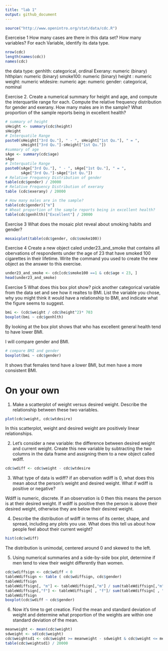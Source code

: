 ```yaml
---
title: "lab 1"
output: github_document
---
```


```r
source("http://www.openintro.org/stat/data/cdc.R")
```
Exerceise 1 How many cases are there in this data set? How many variables? For each Variable, identify its data type.

```r
nrow(cdc)
length(names(cdc))
names(cdc)
```
the data type:
genhlth: categorical, ordinal
Exerany: numeric (binary)
hlthplan: numeric (binary)
smoke100: numeric (binary)
height : numeric
weight: numeric
wtdesire: numeric
age: numeric
gender: categorical, nominal

Exercise 2. Create a numerical summary for height and age, and compute the interquartile range for each. Compute the relative frequency distribution for gender and exerany. How many males are in the sample? What proportion of the sample reports being in excellent health?

```r
# summary of height
sHeight <- summary(cdc$height)
sHeight
# Interquatile Range
paste0(sHeight["3rd Qu."], " - ", sHeight["1st Qu."], " = ", 
       sHeight["3rd Qu."]-sHeight["1st Qu."])
#summary of age
sAge <- summary(cdc$age)
sAge
# Interquatile Range
paste0(sAge["3rd Qu."], " - ", sAge["1st Qu."], " = ", 
       sAge["3rd Qu."]-sAge["1st Qu."])
# Relative Frequency Distribution of gender
table(cdc$gender) / 20000
# Relative Frequency Distribution of exerany
table (cdc$exerany) / 20000

# How many males are in the sample?
table(cdc$gender)["m"]
# Wheat proportion of the sample reports being in excellent health?
table(cdc$genhlth)["Excellent"] / 20000
```

Exercise 3 What does the mosaic plot reveal about smoking habits and gender? 
```r
mosaicplot(table(cdc$gender, cdc$smoke100))
```
Exercise 4 Create a new object caled under23_and_smoke that contains all obervations of respondents under the age of 23 that have smoked 100 cigarettes in their lifetime. Write the command you used to create the new object as the answer to this exercise.

```r
under23_and_smoke <- cdc[cdc$smoke100 ==1 & cdc$age < 23, ]
head(under23_and_smoke)
```
Exercise 5 What does this box plot show? pick another categorical variable from the data set and see how it realtes to BMI. List the variable you chose, why you might think it would have a relationship to BMI, and indicate what the figure seems to suggest.
```r
bmi <- (cdc$weight / cdc$height^2)* 703
boxplot(bmi ~ cdc$genhlth)
```

By looking at the box plot shows that who has excellent general health tend to have lower BMI.

I will compare gender and BMI. 
```r
# compare BMI and gender
boxplot(bmi ~ cdc$gender)
```
It shows that females tend have a lower BMI, but men have a more consistent BMI.

# On your own

1. Make a scatterplot of weight versus desired weight. Describe the relationship between these two variables.
```r
plot(cdc$weight, cdc$wtdesire)
```
In this scatterplot, weight and desired weight are positively linear relationships.

2. Let's consider a new variable: the difference between desired weight and current weight. Create this new variable by subtracting the two columns in the data frame and assigning  them to a new object called wdiff.

```r
cdc$wdiff <- cdc$weight - cdc$wtdesire
```
3. What type of data is wdiff? if an obervation wdiff is 0, what does this mean about the person's weight and desired weight. What if wdiff is positive or negative?

Wdiff is numeric, discrete. If an observation is 0 then this means the person is at their desired weight. If wdiff is positive then the person is above their desired weight, otherwise they are below their desired weight.

4. Describe the distribution of wdiff in terms of its center, shape, and spread, including any plots you use. What does this tell us about how people feel about their current weight?
```r
hist(cdc$wdiff)
```
The distribution is unimodal, centered around 0 and skewed to the left. 

5. Using numerical summaries and a side-by-side box plot, determine if men tend to view their weight differently than women.

```r
cdc$wdiffsign <- cdc$wdiff < 0
tableWdiffsign <- table ( cdc$wdiffsign, cdc$gender)
tableWdiffsign
tableWdiffsign[, "m"] <- tableWdiffsign[,"m"] / sum(tableWdiffsign[,"m"])
tableWdiffsign[,"f"] <- tableWdiffsign[ , "f"]/ sum(tableWdiffsign[ , "f"])
tableWdiffsign
boxplot(cdc$wdiff ~ cdc$gender)
```

6. Now it's time to get creatice. Find the mean and standard deviation of weight and determine what proportion of the weights are within one standard deviation of the mean.

```r
meanweight <- mean(cdc$weight)
sdweight <- sd(cdc$weight)
cdc$weightsd1 <- cdc$weight >= meanweight - sdweight & cdc$weight <= meanweight + sdweight
table(cdc$weightsd1) / 20000
```